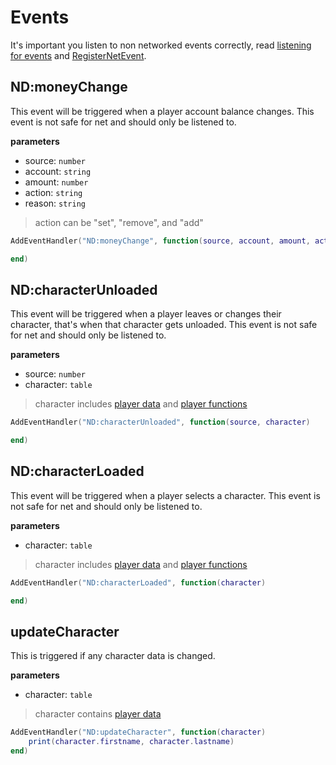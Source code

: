 # Events
It's important you listen to non networked events correctly, read [listening for events](https://docs.fivem.net/docs/scripting-manual/working-with-events/listening-for-events/) and [RegisterNetEvent](https://docs.fivem.net/docs/scripting-reference/runtimes/lua/functions/RegisterNetEvent/).


## ND:moneyChange
This event will be triggered when a player account balance changes. This event is not safe for net and should only be listened to.

**parameters**
* source: `number`
* account: `string`
* amount: `number`
* action: `string`
* reason: `string`
> action can be "set", "remove", and "add"

```lua copy
AddEventHandler("ND:moneyChange", function(source, account, amount, action, reason)

end)
```



## ND:characterUnloaded
This event will be triggered when a player leaves or changes their character, that's when that character gets unloaded. This event is not safe for net and should only be listened to.

**parameters**
* source: `number`
* character: `table`
> character includes [player data](../playerdata.mdx) and [player functions](player.mdx)

```lua copy
AddEventHandler("ND:characterUnloaded", function(source, character)

end)
```



## ND:characterLoaded
This event will be triggered when a player selects a character. This event is not safe for net and should only be listened to.

**parameters**
* character: `table`
> character includes [player data](../playerdata.mdx) and [player functions](player.mdx)

```lua copy
AddEventHandler("ND:characterLoaded", function(character)

end)
```



## updateCharacter
This is triggered if any character data is changed.

**parameters**
* character: `table`
> character contains [player data](../playerdata.mdx)

```lua copy
AddEventHandler("ND:updateCharacter", function(character)
    print(character.firstname, character.lastname)
end)
```
